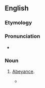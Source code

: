 ==English==

===Etymology===
{{suffix|en|abeyance|y}}

===Pronunciation===
* {{a|US}} {{IPA|en|/əˈbeɪ.ənt.si/}}

===Noun===
{{en-noun|~|new=1}}

# {{lb|en|rare}} [[abeyance|Abeyance]].
#* {{quote-book|en|year=1883|title=Septimius Felton, or, the Elixir of Life|author={{w|Nathaniel Hawthorne}}|passage=What a change in his lot would have been here, for there seemed to be some pretensions to a title, too, from a barony which was floating about and occasionally moving out of '''abeyancy'''!}}